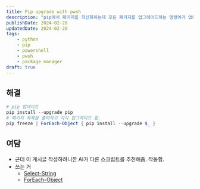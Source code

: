 ```yaml
---
title: Pip upgrade with pwsh
description: "pip에서 패키지를 최신화하는데 모든 패키지를 업그레이드하는 명령어가 없어서 파워쉘 스크립트로 해결함."
publishDate: 2024-02-28
updatedDate: 2024-02-28
tags:
    - python
    - pip
    - powershell
    - pwsh
    - package manager
draft: true
---
```


## 해결

```powershell
# pip 업데이트
pip install --upgrade pip
# 패키지 목록을 출력하고 각각 업그레이드 함.
pip freeze | ForEach-Object { pip install --upgrade $_ }
```

## 여담

-   근데 이 게시글 작성하려니깐 AI가 다른 스크립트를 추천해줌. 작동함.
-   쓰는 거
    -   [Select-String][link_Select-String]
    -   [ForEach-Object][link_ForEach-Object]

[link_ForEach-Object]: https://learn.microsoft.com/ko-kr/powershell/module/microsoft.powershell.core/foreach-object
[link_Select-String]: https://learn.microsoft.com/ko-kr/powershell/module/microsoft.powershell.utility/select-string
